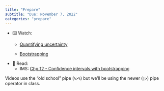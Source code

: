 ```yaml
---
title: "Prepare"
subtitle: "Due: November 7, 2022"
categories: "prepare"
---
```


-   ⌨️ Watch:
    -   [Quantifying uncertainty](https://www.youtube.com/watch?v=LYpKrtZmQtI)

    -   [Bootstrapping](https://youtu.be/bdqpI3iVOso)
-   📖 Read:
    -   IMS: [Chp 12 - Confidence intervals with bootstrapping](https://openintro-ims.netlify.app/foundations-bootstrapping.html)

::: callout-note
Videos use the "old school" pipe (`%>%`) but we'll be using the newer (`|>`) pipe operator in class.
:::
